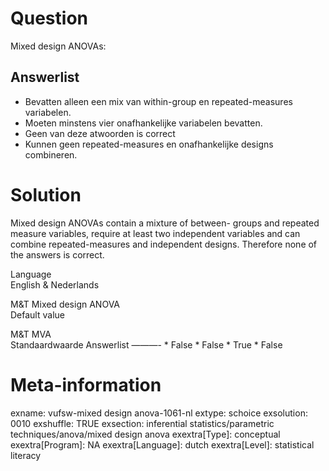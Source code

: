 Question
========
Mixed design ANOVAs:

Answerlist
----------
* Bevatten alleen een mix van within-group en repeated-measures
  variabelen.
* Moeten minstens vier onafhankelijke variabelen bevatten.
* Geen van deze atwoorden is correct
* Kunnen geen repeated-measures en onafhankelijke designs combineren.

Solution
========





Mixed design ANOVAs contain a mixture of between- groups and repeated
measure variables, require at least two independent variables and can
combine repeated-measures and independent designs. Therefore none of the
answers is correct.





Language  
English & Nederlands

M&T Mixed design ANOVA  
Default value

M&T MVA  
Standaardwaarde
Answerlist
----------
* False
* False
* True
* False

Meta-information
================
exname: vufsw-mixed design anova-1061-nl
extype: schoice
exsolution: 0010
exshuffle: TRUE
exsection: inferential statistics/parametric techniques/anova/mixed design anova
exextra[Type]: conceptual
exextra[Program]: NA
exextra[Language]: dutch
exextra[Level]: statistical literacy

